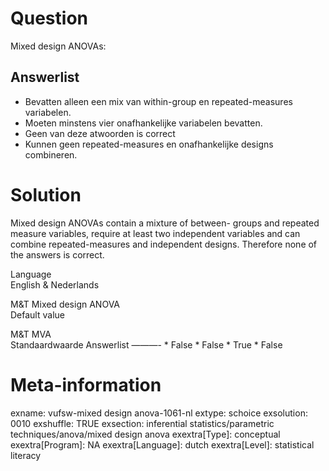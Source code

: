 Question
========
Mixed design ANOVAs:

Answerlist
----------
* Bevatten alleen een mix van within-group en repeated-measures
  variabelen.
* Moeten minstens vier onafhankelijke variabelen bevatten.
* Geen van deze atwoorden is correct
* Kunnen geen repeated-measures en onafhankelijke designs combineren.

Solution
========





Mixed design ANOVAs contain a mixture of between- groups and repeated
measure variables, require at least two independent variables and can
combine repeated-measures and independent designs. Therefore none of the
answers is correct.





Language  
English & Nederlands

M&T Mixed design ANOVA  
Default value

M&T MVA  
Standaardwaarde
Answerlist
----------
* False
* False
* True
* False

Meta-information
================
exname: vufsw-mixed design anova-1061-nl
extype: schoice
exsolution: 0010
exshuffle: TRUE
exsection: inferential statistics/parametric techniques/anova/mixed design anova
exextra[Type]: conceptual
exextra[Program]: NA
exextra[Language]: dutch
exextra[Level]: statistical literacy

